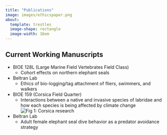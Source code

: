 ```yaml
---
title: "Publications"
image: images/ethicspaper.png
about:
  template: trestles
  image-shape: rectangle
  image-width: 16em
---
```


## **Current Working Manuscripts**

- BIOE 128L (Large Marine Field Vertebrates Field Class)
    - Cohort effects on northern elephant seals
    
- Beltran Lab
    - Ethics of bio-logging/tag attachment of fliers, swimmers, and walkers
    
- BIOE 159 (Corsica Field Quarter)
    - Interactions between a native and invasive species of labridae and how each species is being affected by climate change
![Fig 1: Corsica research](images/corsica.jpeg)

- Beltran Lab
    - Adult female elephant seal dive behavior as a predator avoidance strategy